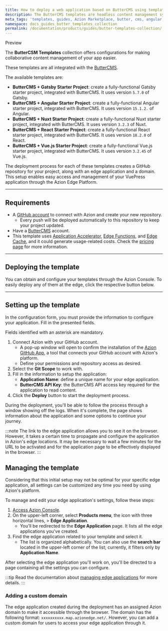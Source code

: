 ```yaml
---
title: How to deploy a web application based on ButterCMS using templates
description: The ButterCMS templates are headless content management systems to build and manage content-driven websites through APIs.
meta_tags: 'templates, guides, Azion Marketplace, butter, cms, angular, gatsby, nuxt, react, vue'
namespace: docs_guides_butter_templates_collection
permalink: /documentation/products/guides/butter-templates-collection/
---
```



<Tag severity="info" client:only="vue">
Preview
</Tag>

The **ButterCSM Templates** collection offers configurations for making collaborative content management of your app easier. 

These templates are all integrated with the [ButterCMS](https://buttercms.com/).

The available templates are:

- **ButterCMS + Gatsby Starter Project**: create a fully-functional Gatsby starter project, integrated with ButterCMS. It uses version `5.7.0` of Gatsby.
- **ButterCMS + Angular Starter Project**: create a fully-functional Angular starter project, integrated with ButterCMS. It uses version `15.1.2.` of Angular.
- **ButterCMS + Nuxt Starter Project**: create a fully-functional Nuxt starter project, integrated with ButterCMS. It uses version `3.2.3` of Nuxt.
- **ButterCMS + React Starter Project**: create a fully-functional React starter project, integrated with ButterCMS. It uses version `18.2.0` of React.
- **ButterCMS + Vue.js Starter Project**: create a fully-functional Vue.js starter project, integrated with ButterCMS. It uses version `3.2.45` of Vue.js.

The deployment process for each of these templates creates a GitHub repository for your project, along with an edge application and a domain. This setup enables easy access and management of your VuePress application through the Azion Edge Platform.

---

## Requirements

- A [GitHub account](https://github.com/signup) to connect with Azion and create your new repository.
  - Every push will be deployed automatically to this repository to keep your project updated.
- Have a [ButterCMS](https://buttercms.com/) account.
- This template uses [Application Accelerator](/en/documentation/products/build/edge-application/application-accelerator/), [Edge Functions](/en/documentation/products/build/edge-application/edge-functions/), and [Edge Cache](https://www.azion.com/en/documentation/products/build/edge-application/edge-cache/), and it could generate usage-related costs. Check the [pricing page](https://www.azion.com/en/pricing/) for more information.

---

## Deploying the template

You can obtain and configure your templates through the Azion Console. To easily deploy any of them at the edge, click the respective button below.

<LinkButton
   label="Deploy ButterCMS + Gatsby Starter Project"
   link="https://console.azion.com/create/buttercms/buttercms-gatsby-starter"
   icon="ai ai-azion"
   icon-pos="left"
/>
<LinkButton
   label="Deploy ButterCMS + Angular Starter Project"
   link="https://console.azion.com/create/buttercms/buttercms-angular-starter"
   icon="ai ai-azion"
   icon-pos="left"
/>
<LinkButton
   label="Deploy ButterCMS + Nuxt Starter Project/;."
   link="https://console.azion.com/create/buttercms/buttercms-nuxt-starter"
   icon="ai ai-azion"
   icon-pos="left"
/>
<LinkButton
   label="Deploy ButterCMS + React Starter Project"
   link="https://console.azion.com/create/buttercms/buttercms-react-starter"
   icon="ai ai-azion"
   icon-pos="left"
/>
<LinkButton
   label="Deploy ButterCMS + Vue.js Starter Project"
   link="https://console.azion.com/create/buttercms/buttercms-vue-starter"
   icon="ai ai-azion"
   icon-pos="left"
/>

---

## Setting up the template

In the configuration form, you must provide the information to configure your application. Fill in the presented fields.

Fields identified with an asterisk are mandatory.

1. Connect Azion with your GitHub account.
   - A pop-up window will open to confirm the installation of the [Azion GitHub App](https://www.azion.com/en/documentation/products/guides/azion-github-app/), a tool that connects your GitHub account with Azion's platform.
   - Define your permissions and repository access as desired.
2. Select the **Git Scope** to work with.
3. Fill in the information to setup the application:
   - **Application Name**: define a unique name for your edge application.
   - **ButterCMS API Key**: the ButterCMS API access key required for the application to read content.
4. Click the **Deploy** button to start the deployment process.

During the deployment, you'll be able to follow the process through a window showing off the logs. When it's complete, the page shows information about the application and some options to continue your journey.

:::note
The link to the edge application allows you to see it on the browser. However, it takes a certain time to propagate and configure the application in Azion's edge locations. It may be necessary to wait a few minutes for the URL to be activated and for the application page to be effectively displayed in the browser.
:::

## Managing the template

Considering that this initial setup may not be optimal for your specific edge application, all settings can be customized any time you need by using Azion's platform.

To manage and edit your edge application's settings, follow these steps:

1. [Access Azion Console](https://console.azion.com).
2. On the upper-left corner, select **Products menu**, the icon with three horizontal lines, > **Edge Application**.
   - You'll be redirected to the **Edge Application** page. It lists all the edge applications you've created.
3. Find the edge application related to your template and select it.
   - The list is organized alphabetically. You can also use the **search bar** located in the upper-left corner of the list; currently, it filters only by **Application Name**.

After selecting the edge application you'll work on, you'll be directed to a page containing all the settings you can configure.

:::tip
Read the documentation about [managing edge applications](/en/documentation/products/build/edge-application/first-steps/) for more details.
:::

### Adding a custom domain

The edge application created during the deployment has an assigned Azion domain to make it accessible through the browser. The domain has the following format: `xxxxxxxxxx.map.azionedge.net/`. However, you can add a custom domain for users to access your edge application through it.


<LinkButton link="/en/documentation/products/guides/configure-a-domain/" label="Go to Configuring a Domain Guide" severity="secondary" />
